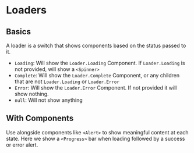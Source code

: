 
<Meta title="Components/Loader" component={Loader} />

# Loaders

<Description of={Loader} />

## Basics

A loader is a switch that shows components based on the status passed to it.

-   `Loading`: Will show the `Loader.Loading` Component. If `Loader.Loading` is not provided, will show a `<Spinner>`
-   `Complete`: Will show the `Loader.Complete` Component, or any children that are not `Loader.Loading` or `Loader.Error`
-   `Error`: Will show the `Loader.Error` Component. If not provided it will show nothing.
-   `null`: Will not show anything

<Canvas>
    <Story story={stories.AllProps} name="All Props" />
</Canvas>

<ArgsTable story="All Props" />

## With Components

Use alongside components like `<Alert>` to show meaningful content at each state.
Here we show a `<Progress>` bar when loading followed by a success or error alert.

<Canvas>
    <Story story={stories.CustomComponents} name="With Components" />
</Canvas>
